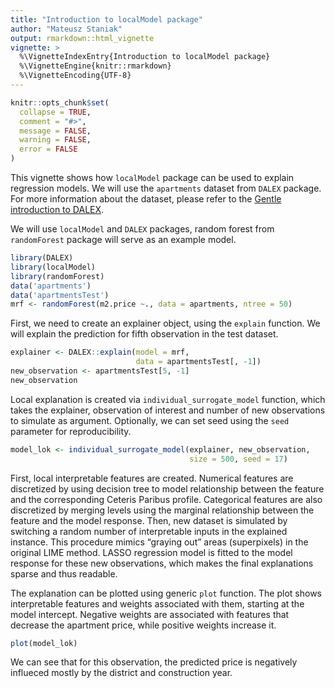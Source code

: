 ---
title: "Introduction to localModel package"
author: "Mateusz Staniak"
output: rmarkdown::html_vignette
vignette: >
  %\VignetteIndexEntry{Introduction to localModel package}
  %\VignetteEngine{knitr::rmarkdown}
  %\VignetteEncoding{UTF-8}
---

```{r setup, include = FALSE}
knitr::opts_chunk$set(
  collapse = TRUE,
  comment = "#>",
  message = FALSE,
  warning = FALSE,
  error = FALSE
)
```

This vignette shows how `localModel` package can be used to explain regression models.
We will use the `apartments` dataset from `DALEX` package.
For more information about the dataset, please refer to the [Gentle introduction to DALEX](https://pbiecek.github.io/DALEX_docs/).

We will use `localModel` and `DALEX` packages, random forest from `randomForest` package will serve as an example model.

```{r pkgs}
library(DALEX)
library(localModel)
library(randomForest)
data('apartments')
data('apartmentsTest')
mrf <- randomForest(m2.price ~., data = apartments, ntree = 50)
```


First, we need to create an explainer object, using the `explain` function.
We will explain the prediction for fifth observation in the test dataset.

```{r model}
explainer <- DALEX::explain(model = mrf,
                            data = apartmentsTest[, -1])
new_observation <- apartmentsTest[5, -1]
new_observation
```

Local explanation is created via `individual_surrogate_model` function, which takes the explainer, observation of interest and number of new observations to simulate as argument. Optionally, we can set seed using the `seed` parameter for reproducibility.

```{r explanation}
model_lok <- individual_surrogate_model(explainer, new_observation,
                                        size = 500, seed = 17)
```

First, local interpretable features are created. Numerical features are discretized by using decision tree to model relationship between the feature and the corresponding Ceteris Paribus profile.
Categorical features are also discretized by merging levels using the marginal relationship between the feature and the model response.
Then, new dataset is simulated by switching a random number of interpretable inputs in the explained instance.
This procedure mimics "graying out" areas (superpixels) in the original LIME method.
LASSO regression model is fitted to the model response for these new observations, which makes the final explanations sparse and thus readable.

The explanation can be plotted using generic `plot` function.
The plot shows interpretable features and weights associated with them, starting at the model intercept.
Negative weights are associated with features that decrease the apartment price, while positive weights increase it. 

```{r plot}
plot(model_lok)
```

We can see that for this observation, the predicted price is negatively influeced mostly by the district and construction year.
